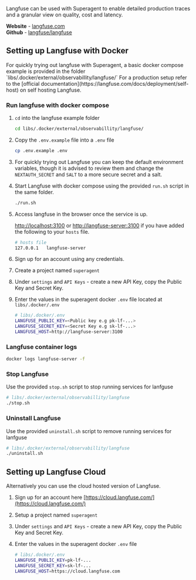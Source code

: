 Langfuse can be used with Superagent to enable detailed production traces and a granular view on quality, cost and latency.

**Website** - [langfuse.com](https://langfuse.com/)
<br/>
**Github** - [langfuse/langfuse](https://github.com/langfuse/langfuse)

## Setting up Langfuse with Docker

<Callout intent="warn">
For quickly trying out langfuse with Superagent, a basic docker compose example is provided in the folder `libs/.docker/external/observabillity/langfuse/`
For a production setup refer to the [official documentation](https://langfuse.com/docs/deployment/self-host) on self hosting Langfuse.
</Callout>
<br/>

### Run langfuse with docker compose

1. `cd` into the langfuse example folder

    ``` bash
    cd libs/.docker/external/observabillity/langfuse/
    ```

2. Copy the `.env.example` file into a `.env` file

    ``` bash
    cp .env.example .env
    ```

3. For quickly trying out Langfuse you can keep the default environment variables, though it is advised to review them and change the `NEXTAUTH_SECRET` and `SALT` to a more secure secret and a salt.

4. Start Langfuse with docker compose using the provided `run.sh` script in the same folder.

   ``` bash
   ./run.sh
   ```

5. Access langfuse in the browser once the service is up.

    [http://localhost:3100](http://localhost:3100) or [http://langfuse-server:3100](http://langfuse-server:3100) if you have added the following to your `hosts` file.

    ``` bash
    # hosts file
    127.0.0.1   langfuse-server
    ```

6. Sign up for an account using any credentials.
7. Create a project named `superagent`
8. Under `settings` and `API Keys` - create a new API Key, copy the Public Key and Secret Key.
9. Enter the values in the superagent docker `.env` file located at `libs/.docker/.env`

    ``` bash
    # libs/.docker/.env
    LANGFUSE_PUBLIC_KEY=<Public key e.g pk-lf-...>
    LANGFUSE_SECRET_KEY=<Secret Key e.g sk-lf-...>
    LANGFUSE_HOST=http://langfuse-server:3100
    
    ```

### Langfuse container logs

``` bash
docker logs langfuse-server -f
```

### Stop Langfuse

Use the provided `stop.sh` script to stop running services for lanfguse

``` bash
# libs/.docker/external/observabillity/langfuse
./stop.sh
```

### Uninstall Langfuse

Use the provided `uninstall.sh` script to remove running services for lanfguse

``` bash
# libs/.docker/external/observabillity/langfuse
./uninstall.sh
```

## Setting up Langfuse Cloud

Alternatively you can use the cloud hosted version of Langfuse.

1. Sign up for an account here [https://cloud.langfuse.com/](https://cloud.langfuse.com/)
2. Setup a project named `superagent`
3. Under `settings` and `API Keys` - create a new API Key, copy the Public Key and Secret Key.
4. Enter the values in the superagent docker `.env` file

    ``` bash
    # libs/.docker/.env
    LANGFUSE_PUBLIC_KEY=pk-lf-...
    LANGFUSE_SECRET_KEY=sk-lf-...
    LANGFUSE_HOST=https://cloud.langfuse.com
    
    ```
